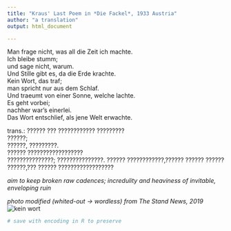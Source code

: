 ```yaml
---
title: "Kraus' Last Poem in *Die Fackel*, 1933 Austria"
author: "a translation"
output: html_document

---
```

Man frage nicht, was all die Zeit ich machte.  
Ich bleibe stumm;  
und sage nicht, warum.  
Und Stille gibt es, da die Erde krachte.  
Kein Wort, das traf;  
man spricht nur aus dem Schlaf.  
Und traeumt von einer Sonne, welche lachte.  
Es geht vorbei;  
nachher war's einerlei.  
Das Wort entschlief, als jene Welt erwachte.  

trans.:
?????? ??? ???????????? ?????????  
??????;  
??????, ?????????.  
?????? ??????????????????   
???????????????;
???????????????.
?????? ????????????,??????
??????
?????? ??????,???
?????? ??????????????????  

*aim to keep broken raw cadences; incredulity and heaviness of invitable, enveloping ruin* 

*photo modified (whited-out -> wordless) from The Stand News, 2019*  
![kein wort](img\keinwort.jpg)

```r
# save with encoding in R to preserve
```

